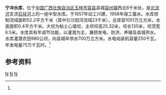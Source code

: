 {{Infobox Reservoir 
|name = 宁冲水库
|nickname =
|image = 
|image_caption = 
|map = 
|map_caption = 
|pushpin_map = China Guangxi
|pushpin_map_caption = 宁冲水库在广西的位置
|code = BHA47001463
|class = 中型水库
|location_of_reservoir = [[广西壮族自治区|广西壮族自治区]][[容县|容县]][[玉林市|玉林市]][[容州镇|容州镇]]
|location_of_dam = 
|inflow =
|outflow = [[石扶河|石扶河]]
|catchment_area = 52.2
|reservoir_area = 
|mean_depth = 
|maximum_depth = 
|flood_level = 
|normal_water_level =
|dead_water_level = 
|water_quality = 
|island = 
|maximum_storage_capacity = 
|normal_storage_capacity =
|dead_storage_capacity = 
|type_of_dam =粘土心墙坝
|elevation_of_dam = 
|height_of_dam = 25.32
|length_of_dam =135
|width_of_dam =6.5
|installed_capacity = 250 千瓦
|irrigated_area =
|start = 1957年
|complete = 1958年
|cost = 
|emigrate =
|latd = 22
|latm = 53
|lats = 53
|latNS =N 
|longd = 110
|longm = 30
|longs = 36
|longEW = E
|website = 
|footnotes = <ref name="中国河湖大典">{{cite book zh |author=《[[中国河湖大典|中国河湖大典]]》编纂委员会 |title=《中国河湖大典·珠江卷》 |format=M |edition=1 |location=北京 |publisher=中国水利水电出版社 |date=2013年1月 |pages=181页 |id= ISBN 978-7-5170-0561-2}}</ref>
}}
<mapframe latitude="22.9034" longitude="110.5053" zoom="14" width="280" height="300" align="right" />
'''宁冲水库'''，位于[[中国|中国]][[广西壮族自治区|广西壮族自治区]][[玉林市|玉林市]][[容县|容县]]县城[[容州镇|容州镇]]西北8千米处，是[[北流河|北流河]]支流[[石扶河|石扶河]]上的一座中型水库。于1957年动工兴建，1958年竣工蓄水。水库控制流域面积52.2平方千米（其中引沙田河流域23千米），总库容1051万立方米，水面面积0.4平方千米。大坝为粘土心墙坝，主坝坝高25.32米，坝长135米，坝顶宽6.5米。水库具有年调节功能，以灌溉为主，兼顾发电、防洪、养殖及县城供水。水库灌溉农田980公顷，向县城年供水700万立方米。水电站装机容量250千瓦，年发电量75万千瓦时。<ref name="中国河湖大典"/>

==参考资料==
{{reflist}}
[[Category:潯江水系|N]]
[[Category:广西水库|N]]
[[Category:西江水庫|N]]